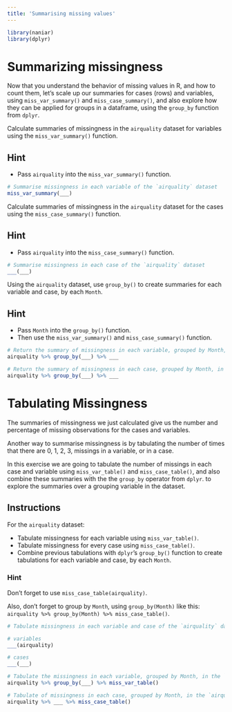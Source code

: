 ```yaml
---
title: 'Summarising missing values'
---
```


```r
library(naniar)
library(dplyr)
```

# Summarizing missingness

Now that you understand the behavior of missing values in R, and how to count them, let's scale up our summaries for cases (rows) and variables, using `miss_var_summary()` and `miss_case_summary()`, and also explore how they can be applied for groups in a dataframe, using the `group_by` function from `dplyr`.

Calculate summaries of missingness in the `airquality` dataset for variables using the `miss_var_summary()` function.

## Hint

* Pass `airquality` into the `miss_var_summary()` function.

```r
# Summarise missingness in each variable of the `airquality` dataset
miss_var_summary(___)
```

Calculate summaries of missingness in the `airquality` dataset for the cases using the `miss_case_summary()` function.

## Hint

* Pass `airquality` into the `miss_case_summary()` function.

```r
# Summarise missingness in each case of the `airquality` dataset
___(___)
```

Using the `airquality` dataset, use `group_by()` to create summaries for each variable and case, by each `Month`.

## Hint

* Pass `Month` into the `group_by()` function.
* Then use the `miss_var_summary()` and `miss_case_summary()` function.

```r
# Return the summary of missingness in each variable, grouped by Month, in the `airquality` dataset
airquality %>% group_by(___) %>% ___

# Return the summary of missingness in each case, grouped by Month, in the `airquality` dataset
airquality %>% group_by(___) %>% ___
```

# Tabulating Missingness

The summaries of missingness we just calculated give us the number and percentage of missing observations for the cases and variables. 

Another way to summarise missingness is by tabulating the number of times that there are 0, 1, 2, 3, missings in a variable, or in a case. 

In this exercise we are going to tabulate the number of missings in each case and variable using `miss_var_table()` and `miss_case_table()`, and also combine these summaries with the the `group_by` operator from `dplyr`. to explore the summaries over a grouping variable in the dataset.

## Instructions
For the `airquality` dataset:

- Tabulate missingness for each variable using `miss_var_table()`.
- Tabulate missingness for every case using `miss_case_table()`.
- Combine previous tabulations with `dplyr`'s `group_by()` function to create tabulations for each variable and case, by each `Month`.

### Hint

Don't forget to use `miss_case_table(airquality)`.

Also, don't forget to group by `Month`, using `group_by(Month)` like this: `airquality %>% group_by(Month) %>% miss_case_table()`.

```r
# Tabulate missingness in each variable and case of the `airquality` dataset

# variables
___(airquality)

# cases
___(___)

# Tabulate the missingness in each variable, grouped by Month, in the `airquality` dataset
airquality %>% group_by(___) %>% miss_var_table()

# Tabulate of missingness in each case, grouped by Month, in the `airquality` dataset
airquality %>% ___ %>% miss_case_table()
```
